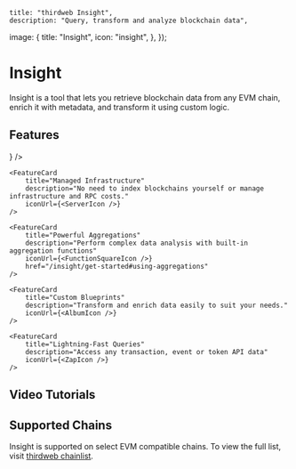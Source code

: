 

	title: "thirdweb Insight",
	description: "Query, transform and analyze blockchain data",
  image: {
    title: "Insight",
    icon: "insight",
  },
});

# Insight

Insight is a tool that lets you retrieve blockchain data from any EVM chain, enrich it with metadata, and transform it using custom logic. 

<OpenSourceCard title="Insight" href="https://github.com/thirdweb-dev/insight" />

## Features

<div
	className="my-4 grid gap-2 md:grid-cols-2 lg:grid-cols-3"
>
	<FeatureCard
		title="Easy-to-Use API"
		description="Easily understandable data API to query blockchain data."
		iconUrl={<BracesIcon />}
	/>

	<FeatureCard
		title="Managed Infrastructure"
		description="No need to index blockchains yourself or manage infrastructure and RPC costs."
		iconUrl={<ServerIcon />}
	/>

	<FeatureCard
		title="Powerful Aggregations"
		description="Perform complex data analysis with built-in aggregation functions"
		iconUrl={<FunctionSquareIcon />}
		href="/insight/get-started#using-aggregations"
	/>

	<FeatureCard
		title="Custom Blueprints"
		description="Transform and enrich data easily to suit your needs."
		iconUrl={<AlbumIcon />}
	/>

	<FeatureCard
		title="Lightning-Fast Queries"
		description="Access any transaction, event or token API data"
		iconUrl={<ZapIcon />}
	/>
</div>

## Video Tutorials

<Grid>

<ArticleCard
	title="Insight Introduction"
	description="Create your own custom schemas and data to get specific data."
	href="https://www.youtube.com/watch?v=U2aW7YIUJVw"
  />

  <ArticleCard
	title="Telegram Bot"
	description="Build an on-chain Telegram bot that fetches live blockchain data"
	href="https://m.youtube.com/watch?v=HvqewXLVRig"
  />

</Grid>

## Supported Chains
Insight is supported on select EVM compatible chains. To view the full list, visit [thirdweb chainlist](https://thirdweb.com/chainlist?service=insight).

<DocImage src={SupportedChains} />
